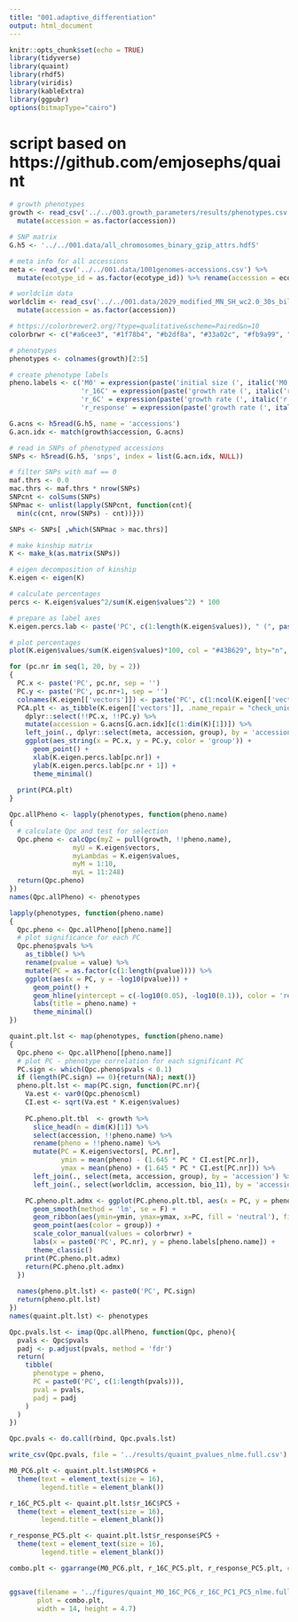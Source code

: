 ```yaml
---
title: "001.adaptive_differentiation"
output: html_document
---
```


```r
knitr::opts_chunk$set(echo = TRUE)
library(tidyverse)
library(quaint)
library(rhdf5)
library(viridis)
library(kableExtra)
library(ggpubr)
options(bitmapType="cairo")
```

# script based on https://github.com/emjosephs/quaint

```r
# growth phenotypes
growth <- read_csv('../../003.growth_parameters/results/phenotypes.csv') %>%
  mutate(accession = as.factor(accession))

# SNP matrix
G.h5 <- '../../001.data/all_chromosomes_binary_gzip_attrs.hdf5'

# meta info for all accessions
meta <- read_csv('../../001.data/1001genomes-accessions.csv') %>%
  mutate(ecotype_id = as.factor(ecotype_id)) %>% rename(accession = ecotype_id)

# worldclim data
worldclim <- read_csv('../../001.data/2029_modified_MN_SH_wc2.0_30s_bilinear.csv') %>%
  mutate(accession = as.factor(accession))

# https://colorbrewer2.org/?type=qualitative&scheme=Paired&n=10
colorbrwr <- c("#a6cee3", "#1f78b4", "#b2df8a", "#33a02c", "#fb9a99", "#e31a1c", "#fdbf6f", "#ff7f00", "#cab2d6", "#6a3d9a")

# phenotypes
phenotypes <- colnames(growth)[2:5]
```

```r
# create phenotype labels
pheno.labels <- c('M0' = expression(paste('initial size (', italic('M0'), ')')),
                  'r_16C' = expression(paste('growth rate (', italic('r'), ') 16ºC')),
                  'r_6C' = expression(paste('growth rate (', italic('r'), ') 6ºC')),
                  'r_response' = expression(paste('growth rate (', italic('r'), ') temp. response')))
```


```r
G.acns <- h5read(G.h5, name = 'accessions')
G.acn.idx <- match(growth$accession, G.acns)

# read in SNPs of phenotyped accessions
SNPs <- h5read(G.h5, 'snps', index = list(G.acn.idx, NULL))

# filter SNPs with maf == 0
maf.thrs <- 0.0
mac.thrs <- maf.thrs * nrow(SNPs)
SNPcnt <- colSums(SNPs)
SNPmac <- unlist(lapply(SNPcnt, function(cnt){
  min(c(cnt, nrow(SNPs) - cnt))}))

SNPs <- SNPs[ ,which(SNPmac > mac.thrs)]
```

```r
# make kinship matrix
K <- make_k(as.matrix(SNPs))
```

```r
# eigen decomposition of kinship
K.eigen <- eigen(K)

# calculate percentages
percs <- K.eigen$values^2/sum(K.eigen$values^2) * 100

# prepare as label axes
K.eigen.percs.lab <- paste('PC', c(1:length(K.eigen$values)), " (", paste(round(percs, 2), '%', sep = ''), ")", sep = '')

# plot percentages
plot(K.eigen$values/sum(K.eigen$values)*100, col = "#43B629", bty="n", ylab = "% variation explained by each PC", xlab = "PC")

for (pc.nr in seq(1, 20, by = 2))
{
  PC.x <- paste('PC', pc.nr, sep = '')
  PC.y <- paste('PC', pc.nr+1, sep = '')
  colnames(K.eigen[['vectors']]) <- paste('PC', c(1:ncol(K.eigen[['vectors']])), sep = '')
  PCA.plt <- as_tibble(K.eigen[['vectors']], .name_repair = "check_unique") %>%
    dplyr::select(!!PC.x, !!PC.y) %>%
    mutate(accession = G.acns[G.acn.idx][c(1:dim(K)[1])]) %>%
    left_join(., dplyr::select(meta, accession, group), by = 'accession') %>%
    ggplot(aes_string(x = PC.x, y = PC.y, color = 'group')) +
      geom_point() +
      xlab(K.eigen.percs.lab[pc.nr]) +
      ylab(K.eigen.percs.lab[pc.nr + 1]) +
      theme_minimal()
  
  print(PCA.plt)
}
```

```r
Qpc.allPheno <- lapply(phenotypes, function(pheno.name)
{
  # calculate Qpc and test for selection
  Qpc.pheno <- calcQpc(myZ = pull(growth, !!pheno.name),
                myU = K.eigen$vectors, 
                myLambdas = K.eigen$values,
                myM = 1:10,
                myL = 11:248)
  return(Qpc.pheno)
})
names(Qpc.allPheno) <- phenotypes
```

```r
lapply(phenotypes, function(pheno.name)
{
  Qpc.pheno <- Qpc.allPheno[[pheno.name]]
  # plot significance for each PC
  Qpc.pheno$pvals %>%
    as_tibble() %>%
    rename(pvalue = value) %>%
    mutate(PC = as.factor(c(1:length(pvalue)))) %>%
    ggplot(aes(x = PC, y = -log10(pvalue))) +
      geom_point() +
      geom_hline(yintercept = c(-log10(0.05), -log10(0.1)), color = 'red', linetype = c(1,2)) +
      labs(title = pheno.name) +
      theme_minimal()
})
```

```r
quaint.plt.lst <- map(phenotypes, function(pheno.name)
{
  Qpc.pheno <- Qpc.allPheno[[pheno.name]]
  # plot PC - phenotype correlation for each significant PC
  PC.sign <- which(Qpc.pheno$pvals < 0.1)
  if (length(PC.sign) == 0){return(NA); next()}
  pheno.plt.lst <- map(PC.sign, function(PC.nr){
    Va.est <- var0(Qpc.pheno$cml)
    CI.est <- sqrt(Va.est * K.eigen$values)
    
    PC.pheno.plt.tbl  <- growth %>%
      slice_head(n = dim(K)[1]) %>%
      select(accession, !!pheno.name) %>%
      rename(pheno = !!pheno.name) %>%
      mutate(PC = K.eigen$vectors[, PC.nr],
             ymin = mean(pheno) - (1.645 * PC * CI.est[PC.nr]),
             ymax = mean(pheno) + (1.645 * PC * CI.est[PC.nr])) %>%
      left_join(., select(meta, accession, group), by = 'accession') %>%
      left_join(., select(worldclim, accession, bio_11), by = 'accession')

    PC.pheno.plt.admx <- ggplot(PC.pheno.plt.tbl, aes(x = PC, y = pheno)) +
      geom_smooth(method = 'lm', se = F) +
      geom_ribbon(aes(ymin=ymin, ymax=ymax, x=PC, fill = 'neutral'), fill = 'grey', alpha = 0.3) +
      geom_point(aes(color = group)) +
      scale_color_manual(values = colorbrwr) +
      labs(x = paste0('PC', PC.nr), y = pheno.labels[pheno.name]) +
      theme_classic()
    print(PC.pheno.plt.admx)
    return(PC.pheno.plt.admx)
  })
  
  names(pheno.plt.lst) <- paste0('PC', PC.sign)
  return(pheno.plt.lst)
})
names(quaint.plt.lst) <- phenotypes
```

```r
Qpc.pvals.lst <- imap(Qpc.allPheno, function(Qpc, pheno){
  pvals <- Qpc$pvals
  padj <- p.adjust(pvals, method = 'fdr')
  return(
    tibble(
      phenotype = pheno,
      PC = paste0('PC', c(1:length(pvals))),
      pval = pvals,
      padj = padj
    )
  )
})

Qpc.pvals <- do.call(rbind, Qpc.pvals.lst)

write_csv(Qpc.pvals, file = '../results/quaint_pvalues_nlme.full.csv')
```


```r
M0_PC6.plt <- quaint.plt.lst$M0$PC6 +
  theme(text = element_text(size = 16),
        legend.title = element_blank())

r_16C_PC5.plt <- quaint.plt.lst$r_16C$PC5 +
  theme(text = element_text(size = 16),
        legend.title = element_blank())

r_response_PC5.plt <- quaint.plt.lst$r_response$PC5 +
  theme(text = element_text(size = 16),
        legend.title = element_blank())

combo.plt <- ggarrange(M0_PC6.plt, r_16C_PC5.plt, r_response_PC5.plt, common.legend = T, legend = 'bottom', ncol = 3)


ggsave(filename = '../figures/quaint_M0_16C_PC6_r_16C_PC1_PC5_nlme.full.pdf',
       plot = combo.plt,
       width = 14, height = 4.7)
```
